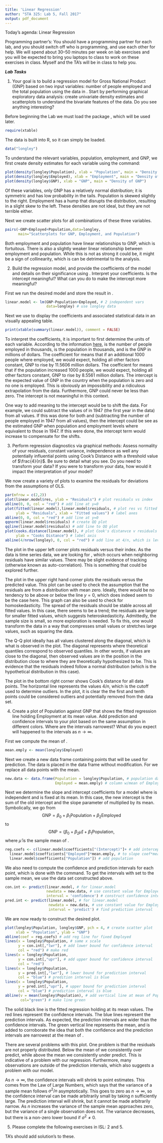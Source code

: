 ```yaml
---
title: 'Linear Regression'
author: "STA 325: Lab 5, Fall 2017"
output: pdf_document
---
```

\newcommand{\code}[1]{\texttt{#1}}

Today's agenda: Linear Regression

Programming partner's:
You should have a programming partner for each lab, and you should switch off who is programming, and use each other for help. We will spend about 30--50 minutes per week on lab exercises and you will be expected to bring you laptops to class to work on these exercises in class. Myself and the TA's will be in class to help you.

***Lab Tasks***



1. Your goal is to build a regression model for Gross National Product (GNP) based on two input variables: number of people employed  and the total population using the \textsf{longley} data in \textsf{R}. Start by performing graphical exploratory data analysis: create univariate density estimates and scatterplots to understand the bivariate features of the data. Do you see anything interesting?

Before beginning the Lab we must load the package \code{xtable}, which will be used later.
```r
require(xtable)
```
The \code{longley} data is built into R, so it can simply be loaded.
```r
data("longley")
```
To understand the relevant variables, population, employment, and GNP, we first create density estimates for each variable using the \code{density} command:
```r
plot(density(longley$Population), xlab = "Population", main = "Density of Population")
plot(density(longley$Employed), xlab = "Employment", main = "Density of Employed")
plot(density(longley$GNP), xlab = "GNP", main = "Density of GNP")
```

Of these variables, only GNP has a relatively normal distribution; it is symmetric and has low probability in the tails.  Population is skewed slightly to the right.  Employment has a hump that disrupts the distribution, resulting in a slight skew to the left.  These densities are not ideal, but they are not terrible either.

Next we create scatter plots for all combinations of these three variables.
```r
pairs(~GNP+Employed+Population,data=longley,
      main="Scatterplots for GNP, Employment, and Population")
```

Both employment and population have linear relationships to GNP, which is fortuitous.  There is also a slightly weaker linear relationship between employment and population.  While this is not as strong it could be, it might be a sign of collinearity, which is can be detrimental to the analysis.  


2. Build the regression model, and provide the coefficients of the model and details on their significance using \textsf{xtable}. Interpret your coefficients. Is the intercept meaningful? What can you do to make the intercept more meaningful?

First we run the desired model and store the result in \code{linear.model}.
```r
linear.model <- lm(GNP~Population+Employed, # 2 independent vars
                   data=longley) # use longley data
```
Next we use \code{xtable} to display the coefficients and associated statistical data in an visually appealing table.
```r
print(xtable(summary(linear.model)), comment = FALSE)
```
To interpret the coefficients, it is important to first determine the units of each variable.  According to the information [here](http://www.stat.cmu.edu/~roeder/stat707/=data/=data/data/Rlibraries/alr3/html/longley.html), \code{Employed} is the number of people employed in thousands, \code{Population} is the population in thousands, and \code{GNP} is the GNP in millions of dollars.  The coefficient for \code{Employed} means that if an additional 1000 people where employed, we would expect, holding all other factors constant, GNP to rise by 11.5606 million dollars.  The coefficient for \code{Population} means that if the population increased 1000 people, we would expect, holding all other factors constant, GNP to rise by 8.5561 million dollars.  The intercept is the expected value of GNP in the country when the population is zero and no one is employed.  This is obviously an impossibility and a ridiculous extrapolation from the data.  Furthermore, GNP could never be less than zero.  The intercept is not meaningful in this context.

One way to add meaning to the intercept would be to shift the data.  For example, we could subtract the values of \code{Population} in 1947 (the first year in the data) from all values.  If this was done for both \code{Population} and \code{Employed} (subtracting the number of people employed in 1947 from all values), then the intercept could be see as the estimated GNP when population and employment levels where equivalent to those in 1947.  If this were done, the intercept term would increase to compensate for the shifts.  



3. Perform regression diagnostics via graphical methods: Assess normality of your residuals, constant variance, independence as well any potentially influential points using Cook's Distance with a threshold value of $\frac{4}{n}$. Be sure to detail what you see. Do you need to transform your data? If you were to transform your data, how would it impact the interpretation of your model?

We now create a variety of plots to examine the residuals for deviations from the assumptions of OLS.
```r
par(mfrow = c(2,2))
plot(linear.model$res, ylab = "Residuals") # plot residuals vs index
abline(0, 0, col = "red") # add line at y=0
plot(fitted(linear.model),linear.model$residuals, # plot res vs fitted values
     ylab = "Residuals", xlab = "Fitted values") # label axes
abline(0, 0, col = "red") # add line at y=0
qqnorm(linear.model$residuals) # create QQ plot
qqline(linear.model$residuals) # add line to QQ plot
plot(cooks.distance(linear.model), # plot Cook's distanvce v residuals
     ylab = "Cooks Distance") # label axis
abline(4/nrow(longley), 0, col = "red") # add line at 4/n, which is level for outlier
```

The plot in the upper left corner plots residuals versus their index.  As the data is time series data, we are looking for \emph{tracking}, which occurs when neighboring residuals have similar values.  There may be slight evidence of tracking (otherwise known as auto-correlation).  This is something that could be explored further.

The plot in the upper right hand corner plots the residuals versus the predicted value. This plot can be used to check the assumption that the residuals are from a distribution with mean zero.  Ideally, there would be no tendency to be above or below the line $y =0$, which does indeed seem to be the case here.  This graph can also be used to check for homoskedasticity.  The spread of the residuals should be stable across all fitted values.  In this case, there seems to be a trend; the residuals are larger for smaller fitted values, which suggests heteroskedasticity.   Admittedly, the sample size is small, so more exploration is needed.  To fix this, one would transform the data in a way that compresses small values or stretches large values, such as squaring the data.

The Q-Q plot ideally has all values clustered along the diagonal, which is what is observed in the plot.  The diagonal represents where theoretical quantiles correspond to observed quantiles.  In other words, if values are close to the diagonal, then observed values are in the position in the distribution close to where they are theoretically hypothesized to be.  This is evidence that the residuals indeed follow a normal distribution (which is the hypothetical distribution in this case).

The plot in the bottom right corner shows Cook's distance for all data points.  The horizontal line represents the values $4/n$, which is the cutoff used to determine outliers.  In the plot, it is clear the the first and tenth points could be considered outliers and potentially removed from the data set.  

4. Create a plot of Population against GNP that shows the fitted regression line holding Employment at its mean value. Add prediction and confidence intervals to your plot based on the same assumption in different colors. Where are the intervals narrowest? What do you expect will happened to the intervals as $n\rightarrow\infty$.

First we compute the mean of \code{Employed}.
```r
mean.emply <- mean(longley$Employed)
```
Next we create a new data frame containing points that will be used for prediction.  The \code{Population} data is placed in the data frame without modification.  For \code{Employed} we replace all data points with the mean.
```r
new.data <- data.frame(Population = longley$Population, # population data
                       Employed = mean.emply) # column w/mean of Employed
```
Next we determine the slope and intercept coefficients for a model where \code{Population} is independent and \code{Employed} is fixed at its mean.  In this case, the new intercept is the sum of the old intercept and the slope parameter of \code{Employed} multiplied by its mean.  Symbolically, we go from $$\text{GNP}=\beta_0+\beta_1\text{Population}+\beta_2\text{Employed}$$
to 
$$\text{GNP}=(\beta_0+\beta_2\hat{\mu}) + \beta_1\text{Population},$$
where $\hat{\mu}$ is the sample mean of \code{Employed}.  
```r
reg.coefs <- c(linear.model$coefficients["(Intercept)"]+ # add intercept
  linear.model$coefficients["Employed"]*mean.emply, # to slope coef*mean   
  linear.model$coefficients["Population"]) # add population
```
We also need to compute the confidence and prediction intervals for each point, which is done with the \code{predict} command.  To get the intervals with \code{Employed} set to the sample mean, we use the data set \code{new.data} constructed above.
```r
con.int <- predict(linear.model, # for linear.model
                   newdata = new.data, # use constant value for Employed
                   interval = 'confidence') # construct confidence interval
pred.int <- predict(linear.model, # for linear.model
                    newdata = new.data, # use constant value for Employed
                    interval = 'predict') # find prediction interval
```
We are now ready to construct the desired plot.
```r
plot(longley$Population, longley$GNP, pch = 4, # create scatter plot
     xlab = "Population", ylab = "GNP")
abline(coef = reg.coefs) # add reg line for fixed Employed
lines(x = longley$Population, # same x scale
      y = con.int[,"lwr"], # add lower bound for confidence interval
      col = "red") # make red
lines(x = longley$Population, 
      y = con.int[,"upr"], # add upper bound for confidence interval
      col = "red")
lines(x = longley$Population, 
      y = pred.int[,"lwr"], # lower bound for prediction interval
      col = "blue") # predition interval is blue
lines(x = longley$Population, 
      y = pred.int[,"upr"], # upper bound for prediction interval
      col = "blue") # prediction interval is blue
abline(v = mean(longley$Population), # add vertical line at mean of Pop
       col="green") # make line green
```

The solid black line is the fitted regression holding \code{Employed} at its mean values.  The red lines represent the confidence intervals.  The blue lines represent the prediction intervals.  As expected, the prediction intervals are wider than the confidence intervals.  The green vertical line represents the mean, and is added to corroborate the idea that both the confidence and the prediction intervals are narrowest at the mean of \code{Population}.  

There are several problems with this plot.  One problem is that the residuals are not properly distributed.  Below the mean of \code{Population} we consistently over predict, while above the mean we consistently under predict.  This is indicative of a problem with our regression. Furthermore, many observations are outside of the prediction intervals, which also suggests a problem with our model.

As $n \to \infty$, the confidence intervals will shrink to point estimates.  This comes from the Law of Large Numbers, which says that the variance of a sample mean follows $\sigma^2/n$ asymptotically.  This goes to zero as $n \to \infty$, so the confidence interval can be made arbitrarily small by taking $n$ sufficiently large.  The prediction interval will shrink, but it cannot be made arbitrarily narrow.  As $n$ increases the variance of the sample mean approaches zero, but the variance of a single observation does not.  The variance decreases, but there is a non-zero lower bound if $\sigma^2 \neq 0$.  


5. Please complete the following exercises in ISL: 2 and 5.

TA's should add solution's to these. 



